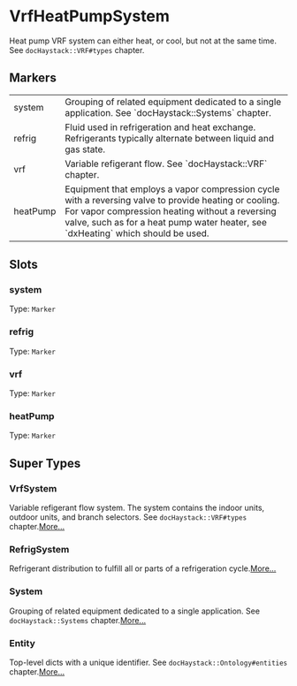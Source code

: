 # VrfHeatPumpSystem
Heat pump VRF system can either heat, or cool, but not at the same time.
See `docHaystack::VRF#types` chapter.
## Markers
<table>
<tbody>
<tr>
<td className='p-2 align-top'><span className='bg-sky-200 rounded-md px-3 py-1 text-sky-700 block font-semibold text-center text-sm'>system </span></td>
<td className='p-2 align-top'>Grouping of related equipment dedicated to a single application. See `docHaystack::Systems` chapter.</td>
</tr>
<tr>
<td className='p-2 align-top'><span className='bg-sky-200 rounded-md px-3 py-1 text-sky-700 block font-semibold text-center text-sm'>refrig </span></td>
<td className='p-2 align-top'>Fluid used in refrigeration and heat exchange.  Refrigerants typically alternate between liquid and gas state.</td>
</tr>
<tr>
<td className='p-2 align-top'><span className='bg-sky-200 rounded-md px-3 py-1 text-sky-700 block font-semibold text-center text-sm'>vrf </span></td>
<td className='p-2 align-top'>Variable refigerant flow.  See `docHaystack::VRF` chapter.</td>
</tr>
<tr>
<td className='p-2 align-top'><span className='bg-sky-200 rounded-md px-3 py-1 text-sky-700 block font-semibold text-center text-sm'>heatPump </span></td>
<td className='p-2 align-top'>Equipment that employs a vapor compression cycle with a reversing valve to provide heating or cooling. For vapor compression heating without a reversing valve, such as for a heat pump water heater, see `dxHeating` which should be used.</td>
</tr>
</tbody>
</table>

## Slots

### system
Type: `Marker`

### refrig
Type: `Marker`

### vrf
Type: `Marker`

### heatPump
Type: `Marker`



## Super Types
### VrfSystem
Variable refigerant flow system.  The system contains the indoor
units, outdoor units, and branch selectors.  See `docHaystack::VRF#types`
chapter.[More...](/ph/entities/VrfSystem)

### RefrigSystem
Refrigerant distribution to fulfill all or parts of a refrigeration cycle.[More...](/ph/entities/RefrigSystem)

### System
Grouping of related equipment dedicated to a single application.
See `docHaystack::Systems` chapter.[More...](/ph/entities/System)

### Entity
Top-level dicts with a unique identifier.
See `docHaystack::Ontology#entities` chapter.[More...](/ph/entities/Entity)


